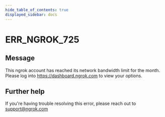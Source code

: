 ```yaml
---
hide_table_of_contents: true
displayed_sidebar: docs
---
```



# ERR_NGROK_725

## Message

This ngrok account has reached its network bandwidth limit for the month. Please log into https://dashboard.ngrok.com to view your options.

<ErrorDetails error="err_ngrok_725" />

## Further help

If you're having trouble resolving this error, please reach out to [support@ngrok.com](mailto:support@ngrok.com?subject=Help%20with%20ERR_NGROK_725)
